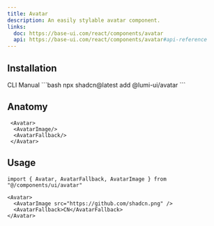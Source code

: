 ```yaml
---
title: Avatar
description: An easily stylable avatar component.
links:
  doc: https://base-ui.com/react/components/avatar
  api: https://base-ui.com/react/components/avatar#api-reference
---
```


<ComponentPreview name="avatar-demo" />

## Installation

<CodeTabs>
  <TabsList>
    <TabsTrigger value="cli">CLI</TabsTrigger>
    <TabsTrigger value="manual">Manual</TabsTrigger>
  </TabsList>

  <TabsContent value="cli">
    ```bash
    npx shadcn@latest add @lumi-ui/avatar
    ```
  </TabsContent>

  <TabsContent value="manual">
    <Steps>
      <Step title="Copy and paste the following code into your project.">
        <ComponentSourceCode name="avatar" title="avatar.tsx" collapsible/>
      </Step>
    </Steps>
  </TabsContent>
</CodeTabs>


## Anatomy

```tsx
 <Avatar>
  <AvatarImage/>
  <AvatarFallback/>
 </Avatar>
```

## Usage

```tsx
import { Avatar, AvatarFallback, AvatarImage } from "@/components/ui/avatar"
```

```tsx
<Avatar>
  <AvatarImage src="https://github.com/shadcn.png" />
  <AvatarFallback>CN</AvatarFallback>
</Avatar>
```
